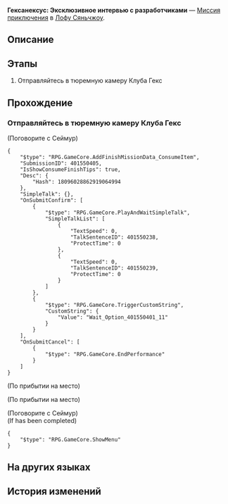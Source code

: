 {{Дополнить|Диалоги.}}
{{Миссия Инфобокс
|id              = 4015504
|Название        = 
|Изображение     = Миссия Освоения Гексанексус Эксклюзивное интервью с разработчиками.png
|Тип             = Миссия приключения
|События         = 
|Глава           = 
|Условия         = Завершена [[Продолжение Освоения]] ''[[Волчий побег, неизвестный исход]]''
|Персонажи       = Первопроходец; Сеймур
|СтартЛокация    = Дом кандалов
|Мир             = Лофу Сяньчжоу
|Локации         = Дом кандалов
|Предыдущая      = 
|Следующая       = 
|Награды         = Кредиты*5 000
}}
'''Гексанексус: Эксклюзивное интервью с разработчиками''' — [[Миссия приключения]] в [[Лофу Сяньчжоу]].

==Описание==
{{Описание|<!--официальное описание из Перекрёстка судеб-->}}

==Этапы==
# Отправляйтесь в тюремную камеру Клуба Гекс

==Прохождение==
{{Дополнить}}

<!--Unknown TalkSentence: 401550402-->
<!--Unknown TalkSentence: 401550403-->
{{Диалог Конец}}

===Отправляйтесь в тюремную камеру Клуба Гекс===
{{Описание миссии|локация=Дом кандалов|Вы разгадали головоломку «Гексанексус: Remake», расположенного в Доме кандалов. Члены Клуба Гекс, находящиеся под арестом за разработку игры, хотят встретиться с вами в тюрьме. Как бы нелепо ни выглядело всё происходящее, вам стоит сходить в тюремную камеру Клуба Гекс.}}
{{Диалог Начало}}

;(Поговорите с Сеймур)
<!--Unknown TalkSentence: 401550236-->
<!--Unknown TalkSentence: 401550237-->
<pre>{
	"$type": "RPG.GameCore.AddFinishMissionData_ConsumeItem",
	"SubmissionID": 401550405,
	"IsShowConsumeFinishTips": true,
	"Desc": {
		"Hash": 18096028862919064994
	},
	"SimpleTalk": {},
	"OnSubmitConfirm": [
		{
			"$type": "RPG.GameCore.PlayAndWaitSimpleTalk",
			"SimpleTalkList": [
				{
					"TextSpeed": 0,
					"TalkSentenceID": 401550238,
					"ProtectTime": 0
				},
				{
					"TextSpeed": 0,
					"TalkSentenceID": 401550239,
					"ProtectTime": 0
				}
			]
		},
		{
			"$type": "RPG.GameCore.TriggerCustomString",
			"CustomString": {
				"Value": "Wait_Option_401550401_11"
			}
		}
	],
	"OnSubmitCancel": [
		{
			"$type": "RPG.GameCore.EndPerformance"
		}
	]
}</pre>
;(По прибытии на место)

;(По прибытии на место)
<!--Unknown TalkSentence: 401550404-->
<!--Unknown TalkSentence: 401550405-->


;(Поговорите с Сеймур)
;(If {{cx}}<!--Hidden Mission ID 4015505--> has been completed)
<!--Unknown TalkSentence: 401550321-->
<pre>{
	"$type": "RPG.GameCore.ShowMenu"
}</pre>
{{Диалог Конец}}

==На других языках==
{{На других языках
|en   = Hexanexus: Development Team Interview
|zhs  = 「枘凿六合•制作组专访」
|zht  = 「枘鑿六合•製作團隊專訪」
|ja   = 「枘構立方・制作組特別取材」
|ko   = 「모순된 결합체•제작팀 특집」
|es   = Hexanexus: Entrevista al equipo de desarrollo
|fr   = Interview de l'équipe de développement de l'Hexanexus
|ru   = Гексанексус: Эксклюзивное интервью с разработчиками
|th   = Hexanexus: สัมภาษณ์ทีมพัฒนา
|vi   = Khối Lục Giác - Phỏng Vấn Tổ Sản Xuất
|de   = Hexanexus: Interview mit dem Entwicklerteam
|id   = "Hexanexus: Wawancara Tim Developer"
|pt   = Hexanexus: Entrevista da Equipe de Desenvolvimento
}}

==История изменений==
{{История изменений|2.7}}
